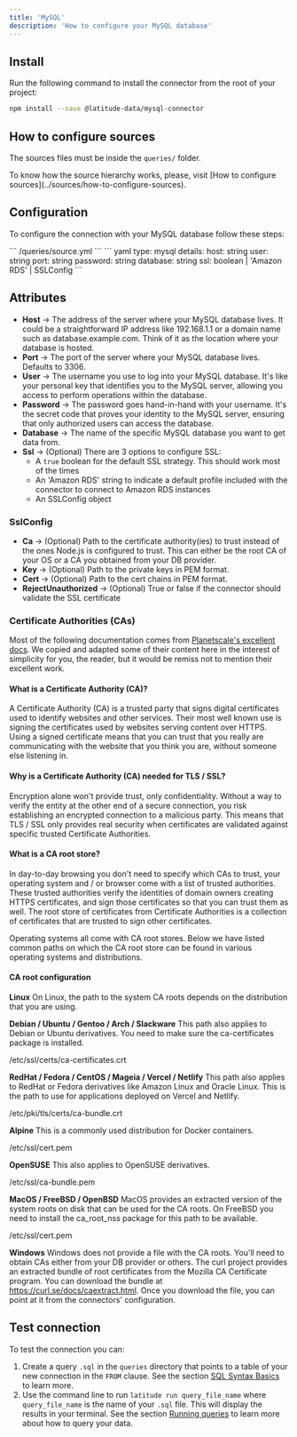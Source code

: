 ```yaml
---
title: 'MySQL'
description: 'How to configure your MySQL database'
---
```


## Install

Run the following command to install the connector from the root of your project:

```bash
npm install --save @latitude-data/mysql-connector
```

## How to configure sources

The sources files must be inside the `queries/` folder.

<Note>
  To know how the source hierarchy works, please, visit [How to configure
  sources](../sources/how-to-configure-sources).
</Note>

## Configuration

To configure the connection with your MySQL database follow these steps:

<Steps>
    <Step title="Create the source `.yaml` file within the `queries` folder if you haven't already">
      ``` /queries/source.yml ```
    </Step>
    <Step title="Add the following code for your MySQL connection">
      ``` yaml
      type: mysql
      details:
        host: string
        user: string
        port: string
        password: string
        database: string
        ssl: boolean | 'Amazon RDS' | SSLConfig
      ```
    </Step>
    <Step title="Replace the details section with your info and save">
    </Step>
    <Step title="Done, now you can test your connection">
    </Step>

</Steps>

## Attributes

- **Host** → The address of the server where your MySQL database lives. It could be a straightforward IP address like 192.168.1.1 or a domain name such as database.example.com. Think of it as the location where your database is hosted.
- **Port** → The port of the server where your MySQL database lives. Defaults to 3306.
- **User** → The username you use to log into your MySQL database. It's like your personal key that identifies you to the MySQL server, allowing you access to perform operations within the database.
- **Password** → The password goes hand-in-hand with your username. It's the secret code that proves your identity to the MySQL server, ensuring that only authorized users can access the database.
- **Database** → The name of the specific MySQL database you want to get data from.
- **Ssl** -> (Optional) There are 3 options to configure SSL:
  - A `true` boolean for the default SSL strategy. This should work most of the times
  - An 'Amazon RDS' string to indicate a default profile included with the connector to connect to Amazon RDS instances
  - An SSLConfig object

### SslConfig

- **Ca** -> (Optional) Path to the certificate authority(ies) to trust instead of the ones Node.js is configured to trust. This can either be the root CA of your OS or a CA you obtained from your DB provider.
- **Key** -> (Optional) Path to the private keys in PEM format.
- **Cert** -> (Optional) Path to the cert chains in PEM format.
- **RejectUnauthorized** -> (Optional) True or false if the connector should validate the SSL certificate

### Certificate Authorities (CAs)

<Note>Most of the following documentation comes from [Planetscale's excellent
docs](https://planetscale.com/docs/concepts/secure-connections#certificate-authorities).
We copied and adapted some of their content here in the interest of simplicity
for you, the reader, but it would be remiss not to mention their excellent
work.</Note>

#### What is a Certificate Authority (CA)?

A Certificate Authority (CA) is a trusted party that signs digital certificates
used to identify websites and other services. Their most well known use is
signing the certificates used by websites serving content over HTTPS. Using a
signed certificate means that you can trust that you really are communicating
with the website that you think you are, without someone else listening in.

#### Why is a Certificate Authority (CA) needed for TLS / SSL?
Encryption alone won't provide trust, only confidentiality. Without a way to
verify the entity at the other end of a secure connection, you risk
establishing an encrypted connection to a malicious party. This means that TLS
/ SSL only provides real security when certificates are validated against
specific trusted Certificate Authorities.

#### What is a CA root store?
In day-to-day browsing you don't need to specify which CAs to trust, your
operating system and / or browser come with a list of trusted authorities.
These trusted authorities verify the identities of domain owners creating HTTPS
certificates, and sign those certificates so that you can trust them as well.
The root store of certificates from Certificate Authorities is a collection of
certificates that are trusted to sign other certificates.

Operating systems all come with CA root stores. Below we have listed common
paths on which the CA root store can be found in various operating systems and
distributions.

#### CA root configuration
**Linux**
On Linux, the path to the system CA roots depends on the distribution that you are using.

**Debian / Ubuntu / Gentoo / Arch / Slackware**
This path also applies to Debian or Ubuntu derivatives. You need to make sure the ca-certificates package is installed.

/etc/ssl/certs/ca-certificates.crt

**RedHat / Fedora / CentOS / Mageia / Vercel / Netlify**
This path also applies to RedHat or Fedora derivatives like Amazon Linux and Oracle Linux. This is the path to use for applications deployed on Vercel and Netlify.

/etc/pki/tls/certs/ca-bundle.crt

**Alpine**
This is a commonly used distribution for Docker containers.

/etc/ssl/cert.pem

**OpenSUSE**
This also applies to OpenSUSE derivatives.

/etc/ssl/ca-bundle.pem

**MacOS / FreeBSD / OpenBSD**
MacOS provides an extracted version of the system roots on disk that can be used for the CA roots. On FreeBSD you need to install the ca_root_nss package for this path to be available.

/etc/ssl/cert.pem

**Windows**
Windows does not provide a file with the CA roots. You'll need to obtain CAs either from your DB provider or others. The curl project provides an extracted bundle of root certificates from the Mozilla CA Certificate program. You can download the bundle at https://curl.se/docs/caextract.html. Once you download the file, you can point at it from the connectors' configuration.

## Test connection

To test the connection you can:

1. Create a query `.sql` in the `queries` directory that points to a table of your new connection in the `FROM` clause. See the section [SQL Syntax Basics](../queries/basics/sql-syntax-basics) to learn more.
2. Use the command line to run `latitude run query_file_name` where `query_file_name` is the name of your `.sql` file. This will display the results in your terminal. See the section [Running queries](../guides/development/latitude-cli#running-queries) to learn more about how to query your data.
